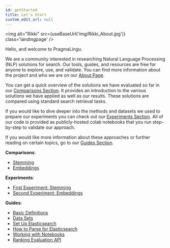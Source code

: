 ```yaml
---
id: getStarted
title: Let's Start
custom_edit_url: null
---
```



<img
  alt="Rikki"
  src={useBaseUrl('img/Rikki_About.jpg')}
  class='landingpage'
/>


Hello, and welcome to PragmaLingu.

We are a community interested in researching Natural Language Processing (NLP) solutions for search. Our tools, guides, and resources are free for anyone to explore, use, and validate.
You can find more information about the project and who we are on our [About Page](about/team.mdx).

You can get a quick overview of the solutions we have evaluated so far in our [Comparisons Section](./comparisons/comparisons-intro.mdx). It provides  an introduction to the various solutions we have applied as well as our results.  These solutions are compared using standard search retrieval tasks.


If you would like to dive deeper into the methods and datasets we used to prepare our experiments you can check out our [Experiments Section](./experiments/experiments-intro.mdx). 
All of our code is provided as publicly-hosted colab notebooks that you run step-by-step to validate our approach.

If you would like more information about these approaches or further reading on certain topics, go to our [Guides Section](./guides/guides-intro.mdx).


**Comparisons**:
* [Stemming](./comparisons/stemming.mdx)
* [Embeddings](./comparisons/embeddings.mdx) 

**Experiments**:
* [First Experiment: Stemming](./experiments/experiment1.mdx)
* [Second Experiment: Embeddings](./experiments/experiment2.mdx) 

**Guides**:
* [Basic Definitions](./guides/basic-definitions.mdx)
* [Data Sets](./guides/data-comparison.mdx) 
* [Set Up Elasticsearch](./guides/elastic-setup.mdx)
* [How to Parse for Elasticsearch](./guides/how-to-parse.mdx) 
* [Working with Notebooks](./guides/notebooks.mdx)
* [Ranking Evaluation API](./guides/ranking-api.mdx) 
